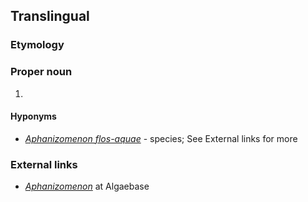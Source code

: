 ==Translingual==
{{rfi}}
{{wikipedia}}
{{wikispecies|Anabaenoideae}}
===Etymology===
{{rfe|lang=mul}}

===Proper noun===
{{mul-proper noun|head=''Aphanizomenon''}}

# {{taxon|genus|subfamily|Anabaenoideae|[[cyanobacteria]] that inhabit [[freshwater]] lakes and can cause [[choking bloom]]s}}

====Hyponyms====
* {{sense|genus}} ''[[Aphanizomenon flos-aquae]]'' - species; See External links for more

===External links===
* [http://www.algaebase.org/browse/taxonomy/?id=6816 ''Aphanizomenon''] at Algaebase